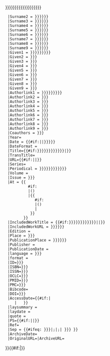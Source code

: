 <includeonly>{{Citation/core
  |Citation class=news
  |Surname1 = {{{last|{{{surname|{{{last1|{{{surname1|{{{author1|{{{author|{{{authors|{{{author|}}}}}}}}}}}}}}}}}}}}}}}}
  |Surname2 = {{{last2|{{{surname2|{{{author2|}}}}}}}}} 
  |Surname3 = {{{last3|{{{surname3|{{{author3|}}}}}}}}}
  |Surname4 = {{{last4|{{{surname4|{{{author4|}}}}}}}}}
  |Surname5 = {{{last5|{{{surname5|{{{author5|}}}}}}}}}
  |Surname6 = {{{last6|{{{surname6|{{{author6|}}}}}}}}}
  |Surname7 = {{{last7|{{{surname7|{{{author7|}}}}}}}}}
  |Surname8 = {{{last8|{{{surname8|{{{author8|}}}}}}}}}
  |Surname9 = {{{last9|{{{surname9|{{{author9|}}}}}}}}}
  |Given1 = {{{first1|{{{given1|{{{first|{{{given|}}}}}}}}}}}}
  |Given2 = {{{first2|{{{given2|}}}}}}
  |Given3 = {{{first3|{{{given3|}}}}}}
  |Given4 = {{{first4|{{{given4|}}}}}}
  |Given5 = {{{first5|{{{given5|}}}}}}
  |Given6 = {{{first6|{{{given6|}}}}}}
  |Given7 = {{{first7|{{{given7|}}}}}}
  |Given8 = {{{first8|{{{given8|}}}}}}
  |Given9 = {{{first9|{{{given9|}}}}}}
  |Authorlink1 = {{{author-link|{{{author1-link|{{{authorlink|{{{authorlink1|}}}}}}}}}}}}
  |Authorlink2 = {{{author2-link|{{{authorlink2|}}}}}}
  |Authorlink3 = {{{author3-link|{{{authorlink3|}}}}}}
  |Authorlink4 = {{{author4-link|{{{authorlink4|}}}}}}
  |Authorlink5 = {{{author5-link|{{{authorlink5|}}}}}}
  |Authorlink6 = {{{author6-link|{{{authorlink6|}}}}}}
  |Authorlink7 = {{{author7-link|{{{authorlink7|}}}}}}
  |Authorlink8 = {{{author8-link|{{{authorlink8|}}}}}}
  |Authorlink9 = {{{author9-link|{{{authorlink9|}}}}}}
  |Coauthors = {{{coauthor|{{{coauthors|}}}}}}
  |Year={{{year|}}}
  |Date = {{#if:{{{date|}}}|{{{date}}}|{{{year|{{{publication-date|}}}}}}{{{month|}}}{{{day|}}}}}
  |DateFormat = {{{dateformat|}}}
  |Title={{#if:{{{journal|{{{periodical|{{{newspaper|{{{magazine|{{{work|}}}}}}}}}}}}}}}|{{{title|}}}}}
  |TransTitle={{{trans_title|}}}
  |URL={{#if:{{{archiveurl|}}}|{{{archiveurl}}}|{{{url|}}}}}
  |Series={{{agency|}}}
  |Periodical = {{{journal|{{{periodical|{{{newspaper|{{{magazine|{{{work|}}}}}}}}}}}}}}}
  |Volume = {{{volume|}}}
  |Issue = {{{issue|{{{number|}}}}}}
  |At = {{
           #if: {{{page|}}}
           |({{{page}}})
           |{{
              #if: {{{pages|}}}
              |({{{pages}}})
              |{{{at|}}}
            }}
         }}
  |IncludedWorkTitle = {{#if:{{{journal|{{{periodical|{{{newspaper|{{{magazine|{{{work|}}}}}}}}}}}}}}}||{{{title|}}}}}
  |IncludedWorkURL = {{{chapter-url|{{{chapterurl|{{{contribution-url|}}}}}}}}}
  |Edition = {{{edition|}}}
  |Place = {{{place|{{{location|}}}}}}
  |PublicationPlace = {{{publication-place|{{{place|{{{location|}}}}}}}}}
  |Publisher = {{{publisher|}}}
  |PublicationDate = {{{publication-date|}}}
  |language = {{{language|{{{in|}}}}}}
  |format = {{{format|}}}
  |ID={{{id|{{{ID|}}}}}}
  |ISBN={{{isbn|{{{ISBN|}}}}}}
  |ISSN={{{issn|{{{ISSN|}}}}}}
  |OCLC={{{oclc|{{{OCLC|}}}}}}
  |PMID={{{pmid|{{{PMID|}}}}}}
  |PMC={{{pmc|{{{PMC|}}}}}}
  |Bibcode={{{bibcode|}}}
  |DOI={{{doi|{{{DOI|}}}}}}
  |AccessDate={{#if:{{{accessdate|}}}|{{{accessdate}}}
     |{{{accessday|}}} {{{accessmonth|}}} {{{accessyear|}}} }}
  |laysummary = {{{laysummary|}}}
  |laydate = {{{laydate|}}}
  |quote = {{{quote|}}}
  |PS={{#if:{{{quote|}}}||{{{postscript|.}}}}} 
  |Ref={{{ref|}}}
  |Sep = {{#ifeq:{{{separator|{{{seperator}}} }}}|;|&#059;|{{{separator|{{{seperator|.}}} }}} }}
  |ArchiveDate={{{archivedate|}}}
  |OriginalURL={{{url|}}}|ArchiveURL={{{archiveurl|}}}
}}{{#if:{{{accessdaymonth|}}}{{{accessmonthday|}}}{{{accessday|}}}{{{accessmonth|}}}{{{accessyear|}}}{{{day|}}}{{{access-date|}}}{{{dateformat|}}}|[[Category:含有过时参数的引用的页面|{{NAMESPACE}} {{PAGENAME}}]]}}</includeonly><noinclude>
{{Documentation}}
</noinclude>